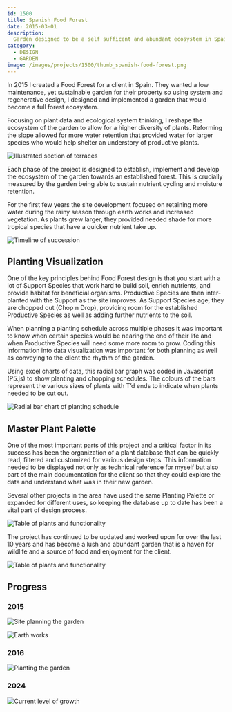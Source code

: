```yaml
---
id: 1500
title: Spanish Food Forest
date: 2015-03-01
description:
  Garden designed to be a self sufficent and abundant ecosystem in Spain
category:
  - DESIGN
  - GARDEN
image: /images/projects/1500/thumb_spanish-food-forest.png
---
```


In 2015 I created a Food Forest for a client in Spain. They wanted a low
maintenance, yet sustainable garden for their property so using system and
regenerative design, I designed and implemented a garden that would become a
full forest ecosystem.

Focusing on plant data and ecological system thinking, I reshape the ecosystem
of the garden to allow for a higher diversity of plants. Reforming the slope
allowed for more water retention that provided water for larger species who
would help shelter an understory of productive plants.

![Illustrated section of terraces](/images/projects/1500/spanish-food-forest-01.png)

Each phase of the project is designed to establish, implement and develop the
ecosystem of the garden towards an established forest. This is crucially
measured by the garden being able to sustain nutrient cycling and moisture
retention.

For the first few years the site development focused on retaining more water
during the rainy season through earth works and increased vegetation. As plants
grew larger, they provided needed shade for more tropical species that have a
quicker nutrient take up.

![Timeline of succession](/images/projects/1500/spanish-food-forest-02.png)

## Planting Visualization

One of the key principles behind Food Forest design is that you start with a lot
of Support Species that work hard to build soil, enrich nutrients, and provide
habitat for beneficial organisms. Productive Species are then inter- planted
with the Support as the site improves. As Support Species age, they are chopped
out (Chop n Drop), providing room for the established Productive Species as well
as adding further nutrients to the soil.

When planning a planting schedule across multiple phases it was important to
know when certain species would be nearing the end of their life and when
Productive Species will need some more room to grow. Coding this information
into data visualization was important for both planning as well as conveying to
the client the rhythm of the garden.

Using excel charts of data, this radial bar graph was coded in Javascript
(P5.js) to show planting and chopping schedules. The colours of the bars
represent the various sizes of plants with T’d ends to indicate when plants
needed to be cut out.

![Radial bar chart of planting schedule](/images/projects/1500/spanish-food-forest-03.png)

## Master Plant Palette

One of the most important parts of this project and a critical factor in its
success has been the organization of a plant database that can be quickly read,
filtered and customized for various design steps. This information needed to be
displayed not only as technical reference for myself but also part of the main
documentation for the client so that they could explore the data and understand
what was in their new garden.

Several other projects in the area have used the same Planting Palette or
expanded for different uses, so keeping the database up to date has been a vital
part of design process.

![Table of plants and functionality](/images/projects/1500/spanish-food-forest-04.png)

The project has continued to be updated and worked upon for over the last 10
years and has become a lush and abundant garden that is a haven for wildlife and
a source of food and enjoyment for the client.

![Table of plants and functionality](/images/projects/1500/spanish-food-forest-05.jpg)

## Progress

### 2015

![Site planning the garden](/images/projects/1500/spanish-food-forest-2015_1.png)

![Earth works](/images/projects/1500/spanish-food-forest-2015_2.png)

### 2016

![Planting the garden](/images/projects/1500/spanish-food-forest-2016.png)

### 2024

![Current level of growth](/images/projects/1500/spanish-food-forest-2024.png)

